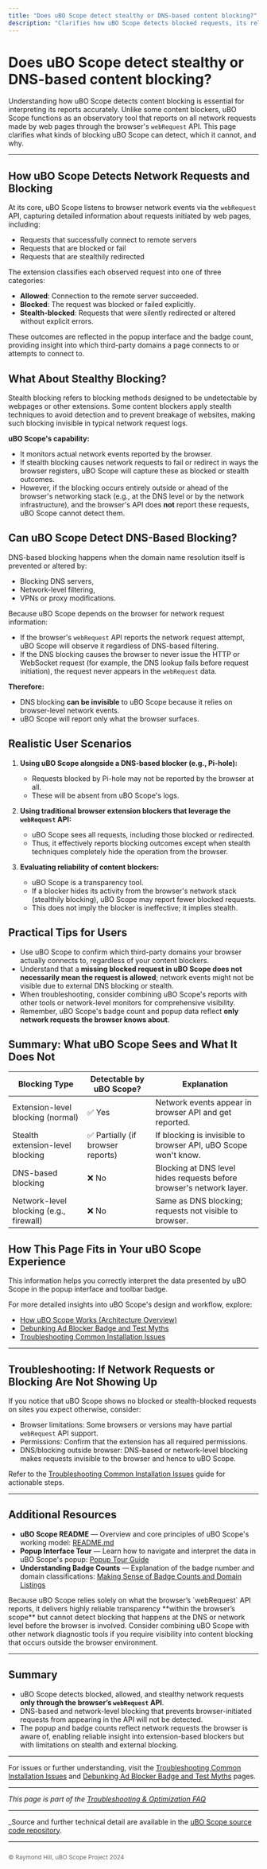 ```yaml
---
title: "Does uBO Scope detect stealthy or DNS-based content blocking?"
description: "Clarifies how uBO Scope detects blocked requests, its reliance on the browser’s webRequest API, and what types of blocking (including DNS-based) may go unreported."
---
```


# Does uBO Scope detect stealthy or DNS-based content blocking?

Understanding how uBO Scope detects content blocking is essential for interpreting its reports accurately. Unlike some content blockers, uBO Scope functions as an observatory tool that reports on all network requests made by web pages through the browser's `webRequest` API. This page clarifies what kinds of blocking uBO Scope can detect, which it cannot, and why.

---

## How uBO Scope Detects Network Requests and Blocking

At its core, uBO Scope listens to browser network events via the `webRequest` API, capturing detailed information about requests initiated by web pages, including:

- Requests that successfully connect to remote servers
- Requests that are blocked or fail
- Requests that are stealthily redirected

The extension classifies each observed request into one of three categories:

- **Allowed**: Connection to the remote server succeeded.
- **Blocked**: The request was blocked or failed explicitly.
- **Stealth-blocked**: Requests that were silently redirected or altered without explicit errors.

These outcomes are reflected in the popup interface and the badge count, providing insight into which third-party domains a page connects to or attempts to connect to.


## What About Stealthy Blocking?

Stealth blocking refers to blocking methods designed to be undetectable by webpages or other extensions. Some content blockers apply stealth techniques to avoid detection and to prevent breakage of websites, making such blocking invisible in typical network request logs.

**uBO Scope's capability:** 

- It monitors actual network events reported by the browser. 
- If stealth blocking causes network requests to fail or redirect in ways the browser registers, uBO Scope will capture these as blocked or stealth outcomes.
- However, if the blocking occurs entirely outside or ahead of the browser's networking stack (e.g., at the DNS level 
  or by the network infrastructure), and the browser's API does **not** report these requests, uBO Scope cannot detect them.


## Can uBO Scope Detect DNS-Based Blocking?

DNS-based blocking happens when the domain name resolution itself is prevented or altered by:

- Blocking DNS servers,
- Network-level filtering,
- VPNs or proxy modifications.

Because uBO Scope depends on the browser for network request information:

- If the browser's `webRequest` API reports the network request attempt, uBO Scope will observe it regardless of DNS-based filtering.
- If the DNS blocking causes the browser to never issue the HTTP or WebSocket request (for example, the DNS lookup fails before request initiation), the request never appears in the `webRequest` data.

**Therefore:**

- DNS blocking **can be invisible** to uBO Scope because it relies on browser-level network events.
- uBO Scope will report only what the browser surfaces.


## Realistic User Scenarios

1. **Using uBO Scope alongside a DNS-based blocker (e.g., Pi-hole):**
   - Requests blocked by Pi-hole may not be reported by the browser at all.
   - These will be absent from uBO Scope's logs.

2. **Using traditional browser extension blockers that leverage the `webRequest` API:**
   - uBO Scope sees all requests, including those blocked or redirected.
   - Thus, it effectively reports blocking outcomes except when stealth techniques completely hide the operation from the browser.

3. **Evaluating reliability of content blockers:**
   - uBO Scope is a transparency tool.
   - If a blocker hides its activity from the browser's network stack (stealthily blocking), uBO Scope may report fewer blocked requests.
   - This does not imply the blocker is ineffective; it implies stealth.


## Practical Tips for Users

- Use uBO Scope to confirm which third-party domains your browser actually connects to, regardless of your content blockers.
- Understand that a **missing blocked request in uBO Scope does not necessarily mean the request is allowed**; network events might not be visible due to external DNS blocking or stealth.
- When troubleshooting, consider combining uBO Scope's reports with other tools or network-level monitors for comprehensive visibility.
- Remember, uBO Scope's badge count and popup data reflect **only network requests the browser knows about**.


## Summary: What uBO Scope Sees and What It Does Not

| Blocking Type           | Detectable by uBO Scope?                | Explanation                                                          |
|------------------------|---------------------------------------|----------------------------------------------------------------------|
| Extension-level blocking (normal) | ✅ Yes                               | Network events appear in browser API and get reported.               |
| Stealth extension-level blocking  | ✅ Partially (if browser reports)    | If blocking is invisible to browser API, uBO Scope won't know.      |
| DNS-based blocking                | ❌ No                                | Blocking at DNS level hides requests before browser's network layer. |
| Network-level blocking (e.g., firewall) | ❌ No                              | Same as DNS blocking; requests not visible to browser.               |


## How This Page Fits in Your uBO Scope Experience

This information helps you correctly interpret the data presented by uBO Scope in the popup interface and toolbar badge.

For more detailed insights into uBO Scope's design and workflow, explore:

- [How uBO Scope Works (Architecture Overview)](/overview/product-architecture-quick-feature-tour/architecture-overview)
- [Debunking Ad Blocker Badge and Test Myths](/guides/practical-use-cases/debunking-myths)
- [Troubleshooting Common Installation Issues](/getting-started/usage-validation-troubleshooting/troubleshooting-install)


---

## Troubleshooting: If Network Requests or Blocking Are Not Showing Up

If you notice that uBO Scope shows no blocked or stealth-blocked requests on sites you expect otherwise, consider:

- Browser limitations: Some browsers or versions may have partial `webRequest` API support.
- Permissions: Confirm that the extension has all required permissions.
- DNS/blocking outside browser: DNS-based or network-level blocking makes requests invisible to the browser and hence to uBO Scope.

Refer to the [Troubleshooting Common Installation Issues](/getting-started/usage-validation-troubleshooting/troubleshooting-install) guide for actionable steps.


---

## Additional Resources

- **uBO Scope README** — Overview and core principles of uBO Scope's working model: [README.md](https://github.com/gorhill/uBO-Scope/blob/main/README.md)
- **Popup Interface Tour** — Learn how to navigate and interpret the data in uBO Scope's popup: [Popup Tour Guide](/guides/getting-started/popup-tour)
- **Understanding Badge Counts** — Explanation of the badge number and domain classifications: [Making Sense of Badge Counts and Domain Listings](/guides/getting-started/understanding-badge)


<Tip>
Because uBO Scope relies solely on what the browser’s `webRequest` API reports, it delivers highly reliable transparency **within the browser’s scope** but cannot detect blocking that happens at the DNS or network level before the browser is involved.
</Tip>

<Tip>
Consider combining uBO Scope with other network diagnostic tools if you require visibility into content blocking that occurs outside the browser environment.
</Tip>


---

## Summary

- uBO Scope detects blocked, allowed, and stealthy network requests **only through the browser’s `webRequest` API**.
- DNS-based and network-level blocking that prevents browser-initiated requests from appearing in the API will not be detected.
- The popup and badge counts reflect network requests the browser is aware of, enabling reliable insight into extension-based blockers but with limitations on stealth and external blocking.


---

For issues or further understanding, visit the [Troubleshooting Common Installation Issues](/getting-started/usage-validation-troubleshooting/troubleshooting-install) and [Debunking Ad Blocker Badge and Test Myths](/guides/practical-use-cases/debunking-myths) pages.


---

_This page is part of the [Troubleshooting & Optimization FAQ](../troubleshooting-tips-faq)_


---

_Source and further technical detail are available in the [uBO Scope source code repository](https://github.com/gorhill/uBO-Scope).



---

<p style="font-size:0.85em; color:#666; margin-top:2em;">© Raymond Hill, uBO Scope Project 2024</p>
